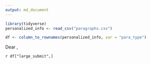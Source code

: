 ```yaml
---
output: md_document
---
```


```r
library(tidyverse)
personalized_info <- read_csv("paragraphs.csv")

df <- column_to_rownames(personalized_info, var = "para_type")

```

Dear ,
 
 `r df["large_submit",]`
 
